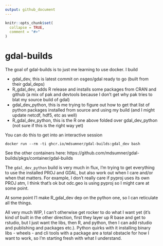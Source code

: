 ```yaml
---
output: github_document
---
```


<!-- README.md is generated from README.Rmd. Please edit that file -->

```r
knitr::opts_chunk$set(
  collapse = TRUE,
  comment = "#>"
)
```

# gdal-builds

<!-- badges: start -->
<!-- badges: end -->

The goal of gdal-builds is to just me learning to use docker. I build

- gdal_dev, this is latest commit on osgeo/gdal ready to go (built from their gdal_deps)
- R_gdal_dev, adds R release and installs some packages from CRAN and github  (a mix of pak and devtools because I don't get why pak tries to blat my source build of gdal)
- gdal_dev_python, this is me trying to figure out how to get that list of python packages installed from source and using my build (and I might update netcdf, hdf5, etc as well)
- R_gdal_dev_python, this is the R one above folded over gdal_dev_python (not sure if this is the right way yet)




You can do this to get into an interactive session

```
docker run --rm -ti ghcr.io/mdsumner/gdal-builds:gdal_dev bash 

```

See the other containers here: https://github.com/mdsumner/gdal-builds/pkgs/container/gdal-builds


The `gdal_dev_python` build is very much in flux, I'm trying to get everything to use the installed PROJ and GDAL, but also work out when I care and/or when that matters. For example, I don't really care if pyproj uses its own PROJ atm, I think that's ok but odc.geo is using pyproj so I might care at some point. 

At some point I'l make R_gdal_dev dep on the python one, so I can reticulate all the things. 

All very much WIP, I can't otherwise get rocker to do what I want yet (it's kind of built in the other direction, first they layer up R base and get to rstudio, but I just want the libs, then R, and python, then I can add rstudio and publishing and packages etc.). Python quirks with it installing binary libs - wheels -  and cli tools with a package are a total obstacle for how I want to work, so I'm starting fresh with what I understand. 




